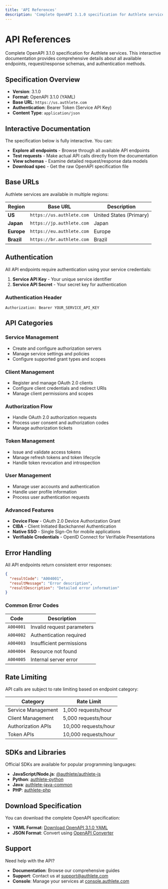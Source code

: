 ```yaml
---
title: 'API References'
description: 'Complete OpenAPI 3.1.0 specification for Authlete services with interactive documentation, request/response examples, and schema definitions.'
---
```


# API References

Complete OpenAPI 3.1.0 specification for Authlete services. This interactive documentation provides comprehensive details about all available endpoints, request/response schemas, and authentication methods.

## Specification Overview

- **Version**: 3.1.0
- **Format**: OpenAPI 3.1.0 (YAML)
- **Base URL**: `https://us.authlete.com`
- **Authentication**: Bearer Token (Service API Key)
- **Content Type**: `application/json`

## Interactive Documentation

The specification below is fully interactive. You can:

- **Explore all endpoints** - Browse through all available API endpoints
- **Test requests** - Make actual API calls directly from the documentation
- **View schemas** - Examine detailed request/response data models
- **Download spec** - Get the raw OpenAPI specification file

<OpenApi
  spec="app/specs/shared/3.0.16/en.yaml"
/>

## Base URLs

Authlete services are available in multiple regions:

| Region | Base URL | Description |
|--------|----------|-------------|
| **US** | `https://us.authlete.com` | United States (Primary) |
| **Japan** | `https://jp.authlete.com` | Japan |
| **Europe** | `https://eu.authlete.com` | Europe |
| **Brazil** | `https://br.authlete.com` | Brazil |

## Authentication

All API endpoints require authentication using your service credentials:

1. **Service API Key** - Your unique service identifier
2. **Service API Secret** - Your secret key for authentication

### Authentication Header

```http
Authorization: Bearer YOUR_SERVICE_API_KEY
```

## API Categories

### Service Management
- Create and configure authorization servers
- Manage service settings and policies
- Configure supported grant types and scopes

### Client Management  
- Register and manage OAuth 2.0 clients
- Configure client credentials and redirect URIs
- Manage client permissions and scopes

### Authorization Flow
- Handle OAuth 2.0 authorization requests
- Process user consent and authorization codes
- Manage authorization tickets

### Token Management
- Issue and validate access tokens
- Manage refresh tokens and token lifecycle
- Handle token revocation and introspection

### User Management
- Manage user accounts and authentication
- Handle user profile information
- Process user authentication requests

### Advanced Features
- **Device Flow** - OAuth 2.0 Device Authorization Grant
- **CIBA** - Client Initiated Backchannel Authentication
- **Native SSO** - Single Sign-On for mobile applications
- **Verifiable Credentials** - OpenID Connect for Verifiable Presentations

## Error Handling

All API endpoints return consistent error responses:

```json
{
  "resultCode": "A004001",
  "resultMessage": "Error description",
  "resultDescription": "Detailed error information"
}
```

### Common Error Codes

| Code | Description |
|------|-------------|
| `A004001` | Invalid request parameters |
| `A004002` | Authentication required |
| `A004003` | Insufficient permissions |
| `A004004` | Resource not found |
| `A004005` | Internal server error |

## Rate Limiting

API calls are subject to rate limiting based on endpoint category:

| Category | Rate Limit |
|----------|------------|
| Service Management | 1,000 requests/hour |
| Client Management | 5,000 requests/hour |
| Authorization APIs | 10,000 requests/hour |
| Token APIs | 10,000 requests/hour |

## SDKs and Libraries

Official SDKs are available for popular programming languages:

- **JavaScript/Node.js**: [@authlete/authlete-js](https://www.npmjs.com/package/@authlete/authlete-js)
- **Python**: [authlete-python](https://pypi.org/project/authlete-python/)
- **Java**: [authlete-java-common](https://mvnrepository.com/artifact/com.authlete/authlete-java-common)
- **PHP**: [authlete-php](https://packagist.org/packages/authlete/authlete-php)

## Download Specification

You can download the complete OpenAPI specification:

- **YAML Format**: [Download OpenAPI 3.1.0 YAML](app/specs/shared/3.0.16/en.yaml)
- **JSON Format**: Convert using [OpenAPI Converter](https://converter.swagger.io/)

## Support

Need help with the API?

- **Documentation**: Browse our comprehensive guides
- **Support**: Contact us at [support@authlete.com](mailto:support@authlete.com)
- **Console**: Manage your services at [console.authlete.com](https://console.authlete.com)
